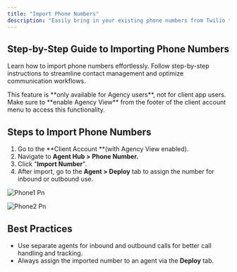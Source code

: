 ```yaml
---
title: "Import Phone Numbers"
description: "Easily bring in your existing phone numbers from Twilio to enable outbound and inbound calling for your agents."
---
```


## **Step-by-Step Guide to Importing Phone Numbers**

Learn how to import phone numbers effortlessly. Follow step-by-step instructions to streamline contact management and optimize communication workflows.

<Note>
  This feature is **only available for Agency users**, not for client app users.
</Note>

<Warning>
  Make sure to **enable Agency View** from the footer of the client account menu to access this functionality.
</Warning>

## **Steps to Import Phone Numbers**

1. Go to the **Client Account **(with Agency View enabled).
2. Navigate to **Agent Hub \> Phone Number.**
3. Click "**Import Number**".
4. After import, go to the **Agent \> Deploy** tab to assign the number for inbound or outbound use.

![Phone1 Pn](/images/phone1.png)

![Phone2 Pn](/images/phone2.png)

## **Best Practices**

- Use separate agents for inbound and outbound calls for better call handling and tracking.
- Always assign the imported number to an agent via the **Deploy** tab.